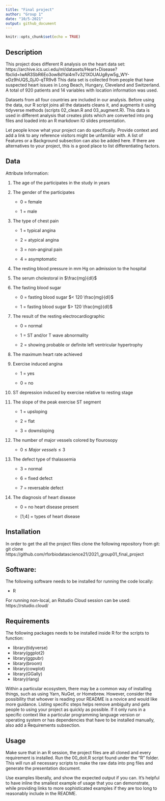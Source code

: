 ```yaml
---
title: "Final project"
author: "Group 1"
date: "10/5-2021"
output: github_document
---
```


```r
knitr::opts_chunk$set(echo = TRUE)
```

## Description
This project does different R analysis on the heart data set:
https://archive.ics.uci.edu/ml/datasets/Heart+Disease?fbclid=IwAR3SbR6Eo3ow8dYal4mTv321XOUAUg8yw5g_WY-eDz9hUQS_0jJ0-qTR9v8
This data set is collected from people that have suspected heart issues in Long Beach, Hungary, Cleveland and Switzerland. A total of 920 patients and 14 variables with location information was used.

Datasets from all four countries are included in our analysis. Before using the data, our R script joins all the datasets cleans it, and augments it using tidyverse methods (scripts 02_clean.R and 03_augment.R). This data is used in different analysis that creates plots which are converted into png files and loaded into an R markdown IO slides presentation.

Let people know what your project can do specifically. Provide context and add a link to any reference visitors might be unfamiliar with. A list of Features or a Background subsection can also be added here. If there are alternatives to your project, this is a good place to list differentiating factors.

## Data 
Attribute Information:

1. The age of the participates in the study in years    

2. The gender of the  participates

    * 0 = female

    * 1 = male

3. The type of chest pain

    * 1 = typical angina

    * 2 = atypical angina

    * 3 = non-anginal pain

    * 4 = asymptomatic

4. The resting blood pressure in mm Hg on admission to the hospital  

5. The serum cholestoral in $\frac{mg}{dl}$    

6. The fasting blood sugar

    * 0 = fasting blood sugar $< 120 \frac{mg}{dl}$

    * 1 = fasting blood sugar $> 120 \frac{mg}{dl}$

7. The result of the resting electrocardiographic

    * 0 = normal

    * 1 = ST  and/or T wave abnormality

    * 2 = showing probable or definite left ventricular hypertrophy

8. The maximum heart rate achieved   

9. Exercise induced angina

    * 1 = yes

    * 0 = no

10. ST depression induced by exercise relative to resting stage   

11. The slope of the peak exercise ST segment

    * 1 = upsloping

    * 2 = flat

    * 3 = downsloping

12. The number of major vessels colored by flourosopy

    * $0\leq Major\ vessels\leq 3$

13. The defect type of thalassemia

    * 3 = normal

    * 6 = fixed defect

    * 7 = reversable defect

14. The diagnosis of heart disease

    * 0 = no heart disease present

    * [1;4] = types of heart disease 

## Installation
In order to get the all the project files clone the following repository from git: 
git clone https://github.com/rforbiodatascience21/2021_group01_final_project

## Software:
The following software needs to be installed for running the code locally:

- R

For running non-local, an Rstudio Cloud session can be used: https://rstudio.cloud/

## Requirements

The following packages needs to be installed inside R for the scripts to function:

- library(tidyverse)
- library(ggplot2)
- library(ggpubr)
- library(broom)
- library(cowplot)
- library(GGally)
- library(rlang)

Within a particular ecosystem, there may be a common way of installing things, such as using Yarn, NuGet, or Homebrew. However, consider the possibility that whoever is reading your README is a novice and would like more guidance. Listing specific steps helps remove ambiguity and gets people to using your project as quickly as possible. If it only runs in a specific context like a particular programming language version or operating system or has dependencies that have to be installed manually, also add a Requirements subsection.

## Usage
Make sure that in an R session, the project files are all cloned and every requirement is installed. Run the 00_doit.R script found under the "R" folder. This will run all necessary scripts to make the raw data into png files and generate the presentation document.

Use examples liberally, and show the expected output if you can. It's helpful to have inline the smallest example of usage that you can demonstrate, while providing links to more sophisticated examples if they are too long to reasonably include in the README.


